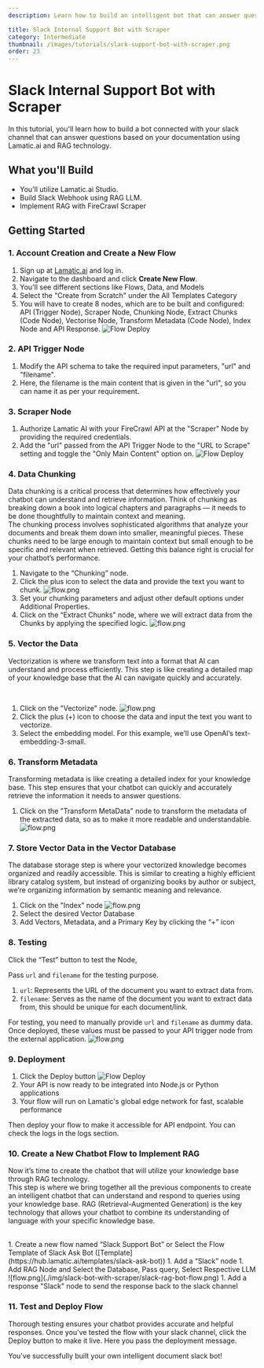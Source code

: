 ```yaml
---
description: Learn how to build an intelligent bot that can answer questions based on your documentation and RAG technology in a given Slack channel.

title: Slack Internal Support Bot with Scraper
category: Intermediate
thumbnail: /images/tutorials/slack-support-bot-with-scraper.png
order: 23
---
```


# Slack Internal Support Bot with Scraper

In this tutorial, you'll learn how to build a bot connected with your slack channel that can answer questions based on your documentation using Lamatic.ai and RAG technology.

## What you'll Build
- You'll utilize Lamatic.ai Studio.
- Build Slack Webhook using RAG LLM.
- Implement RAG with FireCrawl Scraper


## Getting Started


### 1. Account Creation and Create a New Flow
1. Sign up at [Lamatic.ai](https://lamatic.ai/) and log in.
1. Navigate to the dashboard and click **Create New Flow**.
1. You'll see different sections like Flows, Data, and Models
1. Select the "Create from Scratch" under the All Templates Category 
1. You will have to create 8 nodes, which are to be built and configured: API (Trigger Node), Scraper Node, Chunking Node, Extract Chunks (Code Node), Vectorise Node, Transform Metadata (Code Node), Index Node and API Response.
    ![Flow Deploy](./img/slack-bot-with-scraper/scraper-to-vector-db.png) 

### 2. API Trigger Node
1. Modify the API schema to take the required input parameters, "url" and "filename".
1. Here, the filename is the main content that is given in the "url", so you can name it as per your requirement.

### 3. Scraper Node
1. Authorize Lamatic AI with your FireCrawl API at the "Scraper" Node by providing the required credentials.
1. Add the "url" passed from the API Trigger Node to the "URL to Scrape" setting and toggle the "Only Main Content" option on.
    ![Flow Deploy](./img/slack-bot-with-scraper/scraper-api-node.png) 
    

### 4. Data Chunking
Data chunking is a critical process that determines how effectively your chatbot can understand and retrieve information. Think of chunking as breaking down a book into logical chapters and paragraphs — it needs to be done thoughtfully to maintain context and meaning.
<br/>
The chunking process involves sophisticated algorithms that analyze your documents and break them down into smaller, meaningful pieces. These chunks need to be large enough to maintain context but small enough to be specific and relevant when retrieved. Getting this balance right is crucial for your chatbot’s performance.
<br/>

1. Navigate to the “Chunking” node.
1. Click the plus icon to select the data and provide the text you want to chunk.
    ![flow.png](./img/slack-bot-with-scraper/chunk-scraper-node.png)
1. Set your chunking parameters and adjust other default options under Additional Properties.
1. Click on the “Extract Chunks" node, where we will extract data from the Chunks by applying the specified logic.
    ![flow.png](./img/slack-bot-with-scraper/extract-chunk-node.png)

### 5. Vector the Data
Vectorization is where we transform text into a format that AI can understand and process efficiently. This step is like creating a detailed map of your knowledge base that the AI can navigate quickly and accurately.

<br/>

1. Click on the "Vectorize" node.
    ![flow.png](./img/slack-bot-with-scraper/vectorise-api-node.png)
1. Click the plus (+) icon to choose the data and input the text you want to vectorize.
1. Select the embedding model. For this example, we’ll use OpenAI’s text-embedding-3-small.


### 6. Transform Metadata
Transforming metadata is like creating a detailed index for your knowledge base. This step ensures that your chatbot can quickly and accurately retrieve the information it needs to answer questions.
<br/>

1. Click on the "Transform MetaData" node to transform the metadata of the extracted data, so as to make it more readable and understandable.
    ![flow.png](./img/slack-bot-with-scraper/transform-metadata-api-node.png)
    

### 7. Store Vector Data in the Vector Database
The database storage step is where your vectorized knowledge becomes organized and readily accessible. This is similar to creating a highly efficient library catalog system, but instead of organizing books by author or subject, we’re organizing information by semantic meaning and relevance.
<br/>

1. Click on the "Index" node
    ![flow.png](./img/slack-bot-with-scraper/index-api-node.png)
1. Select the desired Vector Database
1. Add Vectors, Metadata, and a Primary Key by clicking the “+” icon

### 8. Testing
Click the “Test” button to test the Node, 
<br/>

Pass `url` and `filename` for the testing purpose.
1. `url`: Represents the URL of the document you want to extract data from.
1. `filename`: Serves as the name of the document you want to extract data from, this should be unique for each document/link.

For testing, you need to manually provide `url` and `filename` as dummy data. Once deployed, these values must be passed to your API trigger node from the external application.
    ![flow.png](./img/slack-bot-with-scraper/testing-api-node.png)
<br/>

### 9. Deployment

1. Click the Deploy button
   ![Flow Deploy](./img/ai-review-responder/deploy.png)
2. Your API is now ready to be integrated into Node.js or Python applications
3. Your flow will run on Lamatic's global edge network for fast, scalable performance

Then deploy your flow to make it accessible for API endpoint. You can check the logs in the logs section.

### 10. Create a New Chatbot Flow to Implement RAG
Now it’s time to create the chatbot that will utilize your knowledge base through RAG technology.
<br/>
This step is where we bring together all the previous components to create an intelligent chatbot that can understand and respond to queries using your knowledge base. RAG (Retrieval-Augmented Generation) is the key technology that allows your chatbot to combine its understanding of language with your specific knowledge base.

<br/>
1. Create a new flow named “Slack Support Bot” or Select the Flow Template of Slack Ask Bot ([Template](https://hub.lamatic.ai/templates/slack-ask-bot))
1. Add a “Slack” node
1. Add RAG Node and Select the Database, Pass query, Select Respective LLM
    ![flow.png](./img/slack-bot-with-scraper/slack-rag-bot-flow.png)
1. Add a response "Slack" node to send the response back to the slack channel

### 11. Test and Deploy Flow
Thorough testing ensures your chatbot provides accurate and helpful responses. Once you’ve tested the flow with your slack channel, click the Deploy button to make it live. Here you pass the deployment message.


You've successfully built your own intelligent document slack bot!